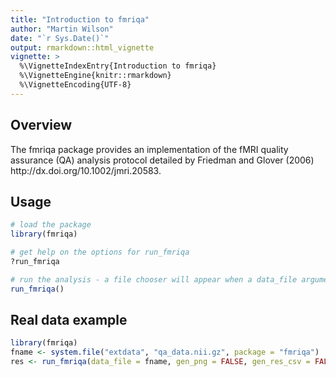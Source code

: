 ---
title: "Introduction to fmriqa"
author: "Martin Wilson"
date: "`r Sys.Date()`"
output: rmarkdown::html_vignette
vignette: >
  %\VignetteIndexEntry{Introduction to fmriqa}
  %\VignetteEngine{knitr::rmarkdown}
  %\VignetteEncoding{UTF-8}
---

## Overview
The fmriqa package provides an implementation of the fMRI quality assurance (QA) 
analysis protocol detailed by Friedman and Glover (2006) http://dx.doi.org/10.1002/jmri.20583.

## Usage
```{r basic, eval = FALSE}
# load the package
library(fmriqa)

# get help on the options for run_fmriqa
?run_fmriqa

# run the analysis - a file chooser will appear when a data_file argument is not given
run_fmriqa()
```

## Real data example
```{r real_data, eval = TRUE}
library(fmriqa)
fname <- system.file("extdata", "qa_data.nii.gz", package = "fmriqa")
res <- run_fmriqa(data_file = fname, gen_png = FALSE, gen_res_csv = FALSE, tr = 3)
```
